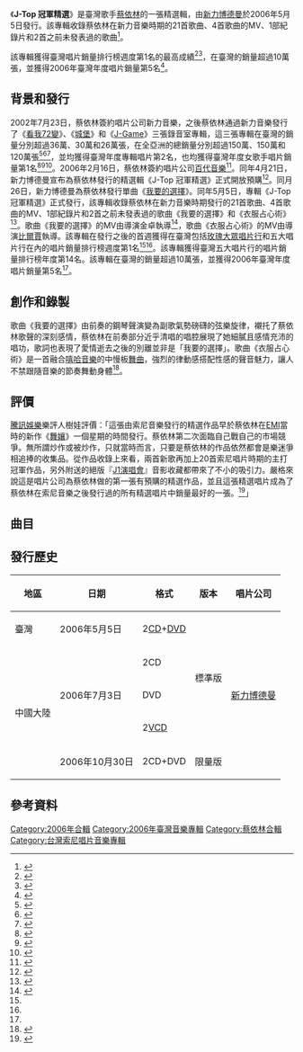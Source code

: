 {{Infobox album
| name           = J-Top 冠軍精選
| type           = greatest
| artist         = [[蔡依林|蔡依林]]
| cover          = Jolin Tsai - J-Top.jpg
| released       = {{Start date|2006|05|05}}
| genre          = [[流行_(音樂類型)|流行]]
| length         = {{Duration|179:57}}
| label          = [[新力博德曼|新力博德曼]]
| producer       = 
* [[王治平_(作曲家)|王治平]]
* [[薛忠銘|薛忠銘]]
* [[李偲菘|李偲菘]]
* [[周杰倫|周杰倫]]
* [[周佳佑|周佳佑]]
* [[阿弟仔|張健偉]]
* 黃怡
* [[南拳媽媽|鐘佐泓]]
| prev_title     = [[J1演唱會_影音全記錄|J1演唱會 影音全記錄]]
| prev_year      = 2005
| next_title     = [[舞孃_(專輯)|舞孃]]
| next_year      = 2006
| misc           = {{Singles
 | name        = J-Top 冠軍精選
 | type        = greatest
 | single1     = [[我要的選擇|我要的選擇]]
 | single1date = {{Start date|2006|04|26}}
 }}
}}

《'''J-Top 冠軍精選'''》是臺灣歌手[[蔡依林|蔡依林]]的一張精選輯，由[[台灣索尼音樂娛樂|新力博德曼]]於2006年5月5日發行。該專輯收錄蔡依林在新力音樂時期的21首歌曲、4首歌曲的MV、1部紀錄片和2首之前未發表過的歌曲<ref>{{Cite web|title=专辑：蔡依林--《J-Top冠军精选》_影音娱乐_新浪网|url=http://ent.sina.com.cn/y/d/2006-04-26/14571065745.html|access-date=2022-01-06|work=ent.sina.com.cn|archive-date=2011-11-23|archive-url=https://web.archive.org/web/20111123041557/http://ent.sina.com.cn/y/d/2006-04-26/14571065745.html}}</ref>。

該專輯獲得臺灣唱片銷量排行榜週度第1名的最高成績<ref name=":0">{{Cite web|title=台湾G-MUSIC风云排行榜2006年第十八期(组图)_影音娱乐_新浪网|url=http://ent.sina.com.cn/y/2006-05-22/17401089653.html|access-date=2022-01-06|work=ent.sina.com.cn|archive-date=2006-06-15|archive-url=https://web.archive.org/web/20060615123848/http://ent.sina.com.cn/y/2006-05-22/17401089653.html}}</ref><ref name=":1">{{Cite web|title=Five Music - 五大唱片(5大唱片) -五大金榜|url=https://web.archive.org/web/20060520182843/https://www.5music.com.tw/CDTop.asp|access-date=2022-01-06|date=2006-05-20|work=web.archive.org}}</ref>，在臺灣的銷量超過10萬張，並獲得2006年臺灣年度唱片銷量第5名<ref name=":2">{{Cite web|title=蔡依林台湾销售夺冠 两张专辑入年度10大专辑|url=https://www.chinadaily.com.cn/hqylss/2006-12/13/content_757969.htm|access-date=2022-01-06|work=www.chinadaily.com.cn|archive-date=2021-02-03|archive-url=https://web.archive.org/web/20210203135620/https://www.chinadaily.com.cn/hqylss/2006-12/13/content_757969.htm}}</ref>。

== 背景和發行 ==
2002年7月23日，蔡依林簽約唱片公司新力音樂，之後蔡依林通過新力音樂發行了《[[看我72變|看我72變]]》、《[[城堡_(專輯)|城堡]]》和《[[J-Game|J-Game]]》三張錄音室專輯，這三張專輯在臺灣的銷量分別超過36萬、30萬和26萬張，在全亞洲的總銷量分別超過150萬、150萬和120萬張<ref>{{Cite web|title=蔡依林月底将出新碟 乐坛五虎再度联手打造(图)|url=http://ent.sina.com.cn/p/i/2004-02-11/1539298028.html|access-date=2022-01-09|work=ent.sina.com.cn|archive-date=2020-07-29|archive-url=https://web.archive.org/web/20200729091049/http://ent.sina.com.cn/p/i/2004-02-11/1539298028.html}}</ref><ref>{{Cite web|title=网易娱乐频道-组图:蔡依林香港开小型个唱答谢歌迷|url=https://ent.163.com/ent_2003/editor/news/starnews/040515/040515_245977.html|access-date=2022-01-09|work=ent.163.com|archive-date=2007-01-16|archive-url=https://web.archive.org/web/20070116041906/http://ent.163.com/ent_2003/editor/news/starnews/040515/040515_245977.html}}</ref><ref>{{Cite web|title=蔡依林抱恙上阵照唱现场 支持歌手唱现场(图)|url=http://music.yule.sohu.com/20050801/n226518553.shtml|access-date=2022-01-09|work=music.yule.sohu.com|archive-date=2008-10-07|archive-url=https://web.archive.org/web/20081007172906/http://music.yule.sohu.com/20050801/n226518553.shtml}}</ref>，並均獲得臺灣年度專輯唱片第2名，也均獲得臺灣年度女歌手唱片銷量第1名<ref>{{Cite web|title=百變天后蔡依林 專輯呸再登高峰 - 娛樂|url=https://www.chinatimes.com/realtimenews/20160410003238-260404?chdtv|access-date=2022-01-06|last=中時新聞網|work=中時新聞網|language=zh-TW|archive-date=2020-07-29|archive-url=https://web.archive.org/web/20200729013822/https://www.chinatimes.com/realtimenews/20160410003238-260404?chdtv}}</ref><ref>{{Cite web|title=蔡依林十年音乐路②：Sony时期“梦幻公主”_娱乐_腾讯网|url=https://web.archive.org/web/20090330062912/http://ent.qq.com/a/20090323/000333_2.htm|access-date=2022-01-06|date=2009-03-30|work=web.archive.org}}</ref><ref>{{Cite web|title=蔡依林十年音乐路②：Sony时期“梦幻公主”_娱乐_腾讯网|url=https://web.archive.org/web/20151208094239/http://ent.qq.com/a/20090323/000333_3.htm|access-date=2022-01-06|date=2015-12-08|work=web.archive.org}}</ref>。2006年2月16日，蔡依林簽約唱片公司[[金牌大風_(台灣)|百代音樂]]<ref>{{Cite web|title=蔡依林簽約CAPITOL 與陳澤杉再續前緣│TVBS新聞網|url=https://news.tvbs.com.tw/life/374266|access-date=2022-01-06|last=TVBS|work=TVBS|language=zh-tw|archive-date=2021-06-28|archive-url=https://web.archive.org/web/20210628105638/https://news.tvbs.com.tw/life/374266}}</ref>。同年4月21日，新力博德曼宣布為蔡依林發行的精選輯《J-Top 冠軍精選》正式開放預購<ref>{{Cite web|title=蔡依林J-Top冠军精选 温习辉煌成长纪录(附图)_影音娱乐_新浪网|url=http://ent.sina.com.cn/y/2006-04-21/15401058416.html|access-date=2022-01-06|work=ent.sina.com.cn|archive-date=2022-04-07|archive-url=https://web.archive.org/web/20220407013325/http://ent.sina.com.cn/y/2006-04-21/15401058416.html}}</ref>。同月26日，新力博德曼為蔡依林發行單曲《[[我要的選擇|我要的選擇]]》。同年5月5日，專輯《J-Top 冠軍精選》正式發行，該專輯收錄蔡依林在新力音樂時期發行的21首歌曲、4首歌曲的MV、1部紀錄片和2首之前未發表過的歌曲《我要的選擇》和《衣服占心術》<ref>{{Cite web|title=《蔡依林J-TOP冠军精选》真假Jolin对决_影音娱乐_新浪网|url=http://ent.sina.com.cn/x/2006-05-26/11361097970.html|access-date=2022-01-06|work=ent.sina.com.cn|archive-date=2022-05-10|archive-url=https://web.archive.org/web/20220510224701/http://ent.sina.com.cn/x/2006-05-26/11361097970.html}}</ref>。歌曲《我要的選擇》的MV由導演金卓執導<ref>{{Cite web|title=真假蔡依林“同唱一首歌”（附图）_影音娱乐_新浪网|url=http://ent.sina.com.cn/x/2006-05-26/09551097714.html|access-date=2022-01-06|work=ent.sina.com.cn|archive-date=2022-05-10|archive-url=https://web.archive.org/web/20220510224657/http://ent.sina.com.cn/x/2006-05-26/09551097714.html}}</ref>，歌曲《衣服占心術》的MV由導演[[比爾賈|比爾賈]]執導。該專輯在發行之後的首週獲得在臺灣包括[[玫瑰大眾唱片|玫瑰大眾唱片行]]和五大唱片行在內的唱片銷量排行榜週度第1名<ref name=":0" /><ref name=":1" />。該專輯獲得臺灣五大唱片行的唱片銷量排行榜年度第14名。該專輯在臺灣的銷量超過10萬張，並獲得2006年臺灣年度唱片銷量第5名<ref name=":2" />。

== 創作和錄製 ==
歌曲《我要的選擇》由前奏的鋼琴聲演變為副歌氣勢磅礴的弦樂旋律，襯托了蔡依林歌聲的深刻感情，蔡依林在前奏部分近乎清唱的唱腔展現了她細膩且感情充沛的唱功，歌詞也表現了愛情逝去之後的別離並非是「我要的選擇」。歌曲《衣服占心術》是一首融合[[嘻哈音樂|嘻哈音樂]]的中慢板[[流行舞曲|舞曲]]，強烈的律動感搭配性感的聲音魅力，讓人不禁跟隨音樂的節奏舞動身體<ref>{{Cite web|title=蔡依林『j-top冠軍精選』專輯|url=http://www.iwant-radio.com/showinformation.php?sisn=12799|access-date=2022-01-06|work=銀河網路電台|archive-date=2018-06-12|archive-url=https://web.archive.org/web/20180612141528/http://www.iwant-radio.com/showinformation.php?sisn=12799}}</ref>。

== 評價 ==
[[腾讯网|騰訊娛樂]]樂評人樹娃評價：「這張由索尼音樂發行的精選作品早於蔡依林在[[金牌大風_(台灣)|EMI]]當時的新作《[[舞孃_(專輯)|舞孃]]》一個星期的時間發行。蔡依林第二次面臨自己戰自己的市場競爭。無所謂炒作或被炒作，只就當時而言，只要是蔡依林的作品依然都會是樂迷爭相追捧的收集品。從作品收錄上來看，兩首新歌再加上20首索尼唱片時期的主打冠軍作品，另外附送的絕版『[[J1世界巡迴演唱會|J1演唱會]]』音影收藏都帶來了不小的吸引力。嚴格來說這是唱片公司為蔡依林做的第一張有預購的精選作品，並且這張精選唱片成為了蔡依林在索尼音樂之後發行過的所有精選唱片中銷量最好的一張。<ref>{{Cite web|title=蔡依林十年音乐路②：Sony时期“梦幻公主”_娱乐_腾讯网|url=https://web.archive.org/web/20160120210833/http://ent.qq.com/a/20090323/000333_6.htm|access-date=2022-01-06|date=2016-01-20|work=web.archive.org}}</ref>」

== 曲目 ==
{{Tracklist
| headline = 《J-Top 冠軍精選》{{nobold|——CD 1}}
| total_length = 45:50

| title1 = [[我要的選擇|我要的選擇]]
| music1 = [[陳文華_(音樂人)|陳文華]]
| lyrics1 = [[管啟源|管啟源]]<br />[[李焯雄|李焯雄]]
| arranger1 = 張瑞成
| producer1 = [[薛忠銘|薛忠銘]]
| length1 = 4:31

| title2 = [[看我72變_(歌曲)|看我72變]]
| music2 = [[陳浩然_(音樂製作人)|陳浩然]]<br />李隆基
| lyrics2 = [[陳鎮川|陳鎮川]]
| arranger2 = [[王治平_(作曲家)|王治平]]
| producer2 = 王治平
| length2 = 3:46

| title3 = 說愛你
| music3 = [[周杰倫|周杰倫]]
| lyrics3 = 梁鴻斌
| arranger3 = 呂紹淳
| producer3 = 王治平
| length3 = 3:46

| title4 = 假面的告白
| music4 = [[李偉菘|李偉菘]]
| lyrics4 = 李焯雄
| arranger4 = 張瑞成
| producer4 = [[李偲菘|李偲菘]]
| length4 = 4:10

| title5 = 愛情三十六計
| music5 = Savan Kotecha<br />Andrew Frampton<br />Wayne Wilkins
| lyrics5 = 胡如虹
| arranger5 = 呂紹淳
| producer5 = 王治平
| length5 = 3:34

| title6 = 就是愛
| music6 = 周杰倫
| lyrics6 = 梁鴻斌
| arranger6 = 呂紹淳
| producer6 = 王治平
| length6 = 4:16

| title7 = 檸檬草的味道
| music7 = 李偲菘
| lyrics7 = 李焯雄
| arranger7 = 張瑞成
| producer7 = 李偲菘
| length7 = 4:32

| title8 = 海盜
| music8 = 周杰倫
| lyrics8 = 陳鎮川
| arranger8 = [[洪敬堯|洪敬堯]]
| producer8 = 周杰倫
| length8 = 4:35

| title9 = 獨佔神話
| music9 = [[王力宏|王力宏]]
| lyrics9 = 陳鎮川
| arranger9 = 洪信傑
| producer9 = [[周佳佑|周佳佑]]
| length9 = 4:10

| title10 = 消失的城堡
| music10 = [[張簡君偉|張簡君偉]]
| lyrics10 = [[易家揚|易家揚]]
| arranger10 = 張瑞成
| producer10 = 李偲菘
| length10 = 4:10

| title11 = 爆米花的味道
| music11 = 雲超
| lyrics11 = [[方文山|方文山]]
| arranger11 = 王治平
| producer11 = 王治平
| length11 = 4:20
}}
{{Tracklist
| headline = 《J-Top 冠軍精選》{{nobold|——CD 2}}
| total_length = 49:22

| title1 = 衣服占心術
| music1 = Jonas Nordelius<br />Andreas Levander<br />Marcus Dernulf
| lyrics1 = 李焯雄
| arranger1 = 呂紹淳
| producer1 = 王治平
| length1 = 3:41

| title2 = [[野蠻遊戲|野蠻遊戲]]
| music2 = Jonas Nordelius<br />Andreas Levander<br />Awa Manneh
| lyrics2 = 陳鎮川
| arranger2 = 洪信傑
| producer2 = 王治平
| length2 = 3:51

| title3 = 許願池的希臘少女
| music3 = [[王菀之|王菀之]]
| lyrics3 = [[黄俊郎|黃俊郎]]
| arranger3 = 呂紹淳<br />林岑芳
| producer3 = 薛忠銘
| length3 = 3:10

| title4 = 天空
| music4 = 賈鵬禮
| lyrics4 = [[衛斯理_(藝人)|賈鵬禮]]<br />胡如虹
| arranger4 = [[小安|陳信安]]
| producer4 = [[阿弟仔|張健偉]]
| length4 = 4:38

| title5 = 招牌動作
| music5 = 陳浩然<br />李隆基
| lyrics5 = 陳鎮川
| arranger5 = 呂紹淳<br />林岑芳
| producer5 = 薛忠銘
| length5 = 3:12

| title6 = Love Love Love
| music6 = Konstantin Meladze
| lyrics6 = 梁鴻斌
| arranger6 = 陳信安
| producer6 = 黃怡
| length6 = 3:48

| title7 = 反覆記號
| music7 = 薛忠銘
| lyrics7 = 蔡依林
| arranger7 = 周恆毅
| producer7 = 薛忠銘
| length7 = 4:24

| title8 = 睜一隻眼閉一隻眼
| music8 = Mads Hauge<br />Vincent DeGiorgio
| lyrics8 = 李宗恩<br />李焯雄
| arranger8 = 洪信傑
| producer8 = 薛忠銘
| length8 = 2:59

| title9 = 布拉格廣場
| music9 = 周杰倫
| lyrics9 = 方文山
| arranger9 = [[鍾興民|鍾興民]]
| producer9 = 周杰倫
| length9 = 4:54

| title10 = 倒帶
| music10 = 周杰倫
| lyrics10 = 方文山
| arranger10 = [[南拳媽媽|鐘佐泓]]
| producer10 = 鐘佐泓
| length10 = 4:25

| title11 = [[騎士精神_(歌曲)|騎士精神]]
| music11 = 周杰倫
| lyrics11 = 蔡依林
| arranger11 = 鍾興民
| producer11 = 周杰倫
| length11 = 4:17

| title12 = J-Top Hits
| note12 = 招牌動作+看我72變+說愛你+睜一隻眼閉一隻眼+布拉格廣場+倒帶
| length12 = 6:03
}}
{{Tracklist
| headline = 《J-Top 冠軍精選》{{nobold|——DVD}}
| total_length = 84:45

| title1 = 我要的選擇
| note1 = MV
| length1 = 4:40

| title2 = 招牌動作
| note2 = MV
| length2 = 3:13

| title3 = 單身公害
| note3 = MV
| length3 = 3:44

| title4 = 樂園
| note4 = MV
| length4 = 3:16

| title5 = 2002–2005蔡依林J-Top巅峰期全紀錄
| length5 = 69:52
}}

== 發行歷史 ==
{| class="wikitable"
!地區
!日期
!格式
!版本
!唱片公司
|-
|臺灣
|2006年5月5日
|2[[雷射唱片|CD]]+[[DVD|DVD]]
| rowspan="4" |標準版
| rowspan="5" |[[台灣索尼音樂娛樂|新力博德曼]]
|-
| rowspan="4" |中國大陸
| rowspan="3" |2006年7月3日
|2CD
|-
|DVD
|-
|2[[VCD|VCD]]
|-
|2006年10月30日
|2CD+DVD
|限量版
|}

== 參考資料 ==
{{Reflist|30em}}

{{蔡依林}}

[[Category:2006年合輯|Category:2006年合輯]]
[[Category:2006年臺灣音樂專輯|Category:2006年臺灣音樂專輯]]
[[Category:蔡依林合輯|Category:蔡依林合輯]]
[[Category:台灣索尼唱片音樂專輯|Category:台灣索尼唱片音樂專輯]]